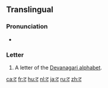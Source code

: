 {{Devanagari character info|hex=91f|name=DEVANAGARI LETTER TTA|image=[[File:Deva-ट-order.gif|100px]]}}
{{also|द|ढ|ਟ}}
==Translingual==

===Pronunciation===
* {{IPA|/ʈə/|lang=mul}}

===Letter===
{{mul-Deva|ṭa}}

# A letter of the [[Devanagari alphabet]].

[[ca:ट]]
[[fr:ट]]
[[hu:ट]]
[[nl:ट]]
[[ja:ट]]
[[ru:ट]]
[[zh:ट]]